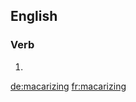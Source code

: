 ==English==

===Verb===
{{head|en}}

# {{present participle of|macarize|lang=en}}

[[de:macarizing]]
[[fr:macarizing]]
